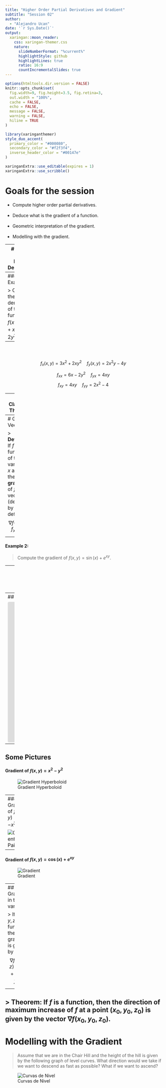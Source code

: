 ```yaml
---
title: "Higher Order Partial Derivatives and Gradient"
subtitle: "Session 02"  
author: 
  - "Alejandro Ucan"
date: '`r Sys.Date()`'
output:
  xaringan::moon_reader:
    css: xaringan-themer.css
    nature:
      slideNumberFormat: "%current%"
      highlightStyle: github
      highlightLines: true
      ratio: 16:9
      countIncrementalSlides: true
---
```


```r
options(htmltools.dir.version = FALSE)
knitr::opts_chunk$set(
  fig.width=9, fig.height=3.5, fig.retina=3,
  out.width = "100%",
  cache = FALSE,
  echo = FALSE,
  message = FALSE, 
  warning = FALSE,
  hiline = TRUE
)
```

```r
library(xaringanthemer)
style_duo_accent(
  primary_color = "#000080",
  secondary_color = "#f2f3f4",
  inverse_header_color = "#00147e"
)
```

```r
xaringanExtra::use_editable(expires = 1)
xaringanExtra::use_scribble()
```
# Goals for the session

  * Compute higher order partial derivatives. <br/><br/>
  * Deduce what is the gradient of a function. <br/><br/>
  * Geometric interpretation of the gradient. <br/><br/>
  * Modelling with the gradient.

---
# Higher Order Partial Derivatives

> If $f$ is a function of two variables, then $$f_x \mbox{ and } f_y$$ are functions of several variables as well. So we can also find their partial derivatives: $$(f_x)_x,\, (f_x)_y,\, (f_y)_x,\, (f_y)_y.$$ These new partial derivatives are called __second order partial derivatives__ and measure the rate of change of the rate of change.

---
#### Example 1:

> Compute the second derivatives of the function $f(x,y)=x^3+x^2y^2-2y^2.$

--
<br/><br/>
$$f_x(x,y)=3x^2 +2xy^2 \quad f_y(x,y)=2x^2y-4y$$

$$f_{xx}= 6x-2y^2 \quad f_{yx}=4xy$$ 
$$f_{xy}=4xy \quad f_{yy}=2x^2-4$$

---
## Clairaut's Theorem

> **Theorem:** If $f$ is a function of two variables and the second order partial derivatives $f_{xy}$ and $f_{yx}$ are continuous in a region $D,$ then $$f_{xy}=f_{yx}.$$

---
# Gradient Vector

> **Definition:** If $f$ is a function of two variables $x$ and $y,$ the __gradient__ of $f$ is the vector (denoted by $\nabla f$ ) defined by $$\nabla f(x,y) =f_x \mathbf{i} +f_y \mathbf{j}.$$

--

#### Example 2:

> Compute the gradient of $f(x,y)=\sin(x)+e^{xy}.$

--
<br/><br/>
$$\nabla f(x,y)=(\cos(x)+ye^{xy})\mathbf{i}+xe^{xy}\mathbf{j}.$$

---
## Geometric Interpretation of the Gradient

<iframe src="https://www.geogebra.org/classic/fasatszx?embed" width="1000" height="450" allowfullscreen style="border: 1px solid #e4e4e4;border-radius: 4px;" frameborder="0"></iframe>

---
## Some Pictures

#### Gradient of $f(x,y)=x^2-y^2$

![Gradient Hyperboloid](Gradiente_Hiperboloid.png)

---
#### Gradient of $f(x,y)=-x^2-y^2$

![Gradient Paint](Gradiente_Pintura.png)


---

#### Gradient of $f(x,y)=\cos(x)+e^{xy}$

![Gradient ](Gradiente_Ejemplo.png)


---
## Gradient in three variables

> If $f(x,y,z)$ is a function, then its gradient is given by $$\nabla f(x,y,z)=f_x\mathbf{i}+f_y\mathbf{j}+f_z\mathbf{k}.$$

--

> **Theorem:** If $f$ is a function, then the direction of maximum increase of $f$ at a point $(x_0,y_0,z_0)$ is given by the vector $\nabla f(x_0,y_0,z_0).$
---
# Modelling with the Gradient

> Assume that we are in the Chair Hill and the height of the hill is given by the following graph of level curves. What direction would we take if we want to descend as fast as possible? What if we want to ascend?

![Curvas de Nivel](LevelsE1A1.png)